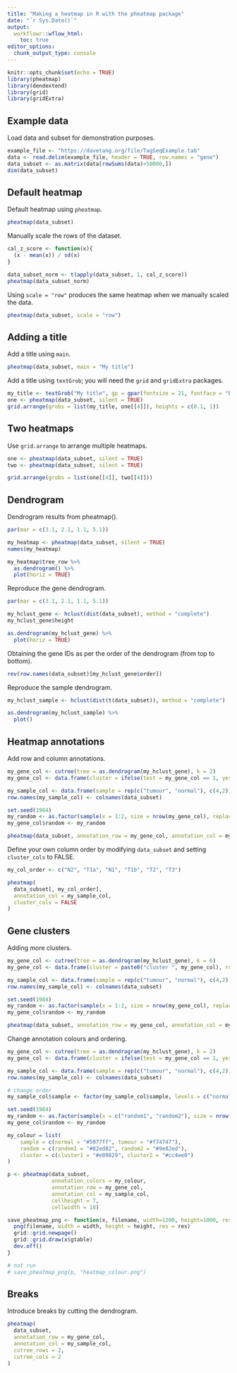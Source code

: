```yaml
---
title: "Making a heatmap in R with the pheatmap package"
date: "`r Sys.Date()`"
output:
  workflowr::wflow_html:
    toc: true
editor_options:
  chunk_output_type: console
---
```


```r
knitr::opts_chunk$set(echo = TRUE)
library(pheatmap)
library(dendextend)
library(grid)
library(gridExtra)
```

## Example data

Load data and subset for demonstration purposes.

```r
example_file <- "https://davetang.org/file/TagSeqExample.tab"
data <- read.delim(example_file, header = TRUE, row.names = "gene")
data_subset <- as.matrix(data[rowSums(data)>50000,])
dim(data_subset)
```

## Default heatmap

Default heatmap using `pheatmap`.

```r
pheatmap(data_subset)
```

Manually scale the rows of the dataset.

```r
cal_z_score <- function(x){
  (x - mean(x)) / sd(x)
}

data_subset_norm <- t(apply(data_subset, 1, cal_z_score))
pheatmap(data_subset_norm)
```

Using `scale = "row"` produces the same heatmap when we manually scaled the data.

```r
pheatmap(data_subset, scale = "row")
```

## Adding a title

Add a title using `main`.

```r
pheatmap(data_subset, main = "My title")
```

Add a title using `textGrob`; you will need the `grid` and `gridExtra` packages.

```r
my_title <- textGrob("My title", gp = gpar(fontsize = 21, fontface = "bold"))
one <- pheatmap(data_subset, silent = TRUE)
grid.arrange(grobs = list(my_title, one[[4]]), heights = c(0.1, 1))
```

## Two heatmaps

Use `grid.arrange` to arrange multiple heatmaps.

```r
one <- pheatmap(data_subset, silent = TRUE)
two <- pheatmap(data_subset, silent = TRUE)

grid.arrange(grobs = list(one[[4]], two[[4]]))
```

## Dendrogram

Dendrogram results from pheatmap().

```r
par(mar = c(3.1, 2.1, 1.1, 5.1))

my_heatmap <- pheatmap(data_subset, silent = TRUE)
names(my_heatmap)

my_heatmap$tree_row %>%
  as.dendrogram() %>%
  plot(horiz = TRUE)
```

Reproduce the gene dendrogram.

```r
par(mar = c(3.1, 2.1, 1.1, 5.1))

my_hclust_gene <- hclust(dist(data_subset), method = "complete")
my_hclust_gene$height

as.dendrogram(my_hclust_gene) %>%
  plot(horiz = TRUE)
```

Obtaining the gene IDs as per the order of the dendrogram (from top to bottom).

```r
rev(row.names(data_subset)[my_hclust_gene$order])
```

Reproduce the sample dendrogram.

```r
my_hclust_sample <- hclust(dist(t(data_subset)), method = "complete")

as.dendrogram(my_hclust_sample) %>%
  plot()
```

## Heatmap annotations

Add row and column annotations.

```r
my_gene_col <- cutree(tree = as.dendrogram(my_hclust_gene), k = 2)
my_gene_col <- data.frame(cluster = ifelse(test = my_gene_col == 1, yes = "cluster 1", no = "cluster 2"))

my_sample_col <- data.frame(sample = rep(c("tumour", "normal"), c(4,2)))
row.names(my_sample_col) <- colnames(data_subset)

set.seed(1984)
my_random <- as.factor(sample(x = 1:2, size = nrow(my_gene_col), replace = TRUE))
my_gene_col$random <- my_random

pheatmap(data_subset, annotation_row = my_gene_col, annotation_col = my_sample_col)
```

Define your own column order by modifying `data_subset` and setting `cluster_cols` to FALSE.

```r
my_col_order <- c("N2", "T1a", "N1", "T1b", "T2", "T3")

pheatmap(
  data_subset[, my_col_order],
  annotation_col = my_sample_col,
  cluster_cols = FALSE
)
```

## Gene clusters

Adding more clusters.

```r
my_gene_col <- cutree(tree = as.dendrogram(my_hclust_gene), k = 6)
my_gene_col <- data.frame(cluster = paste0("cluster ", my_gene_col), row.names = names(my_gene_col))

my_sample_col <- data.frame(sample = rep(c("tumour", "normal"), c(4,2)))
row.names(my_sample_col) <- colnames(data_subset)

set.seed(1984)
my_random <- as.factor(sample(x = 1:2, size = nrow(my_gene_col), replace = TRUE))
my_gene_col$random <- my_random

pheatmap(data_subset, annotation_row = my_gene_col, annotation_col = my_sample_col)
```

Change annotation colours and ordering.

```r
my_gene_col <- cutree(tree = as.dendrogram(my_hclust_gene), k = 2)
my_gene_col <- data.frame(cluster = ifelse(test = my_gene_col == 1, yes = "cluster1", no = "cluster2"))

my_sample_col <- data.frame(sample = rep(c("tumour", "normal"), c(4,2)))
row.names(my_sample_col) <- colnames(data_subset)

# change order
my_sample_col$sample <- factor(my_sample_col$sample, levels = c("normal", "tumour"))

set.seed(1984)
my_random <- as.factor(sample(x = c("random1", "random2"), size = nrow(my_gene_col), replace = TRUE))
my_gene_col$random <- my_random

my_colour = list(
    sample = c(normal = "#5977ff", tumour = "#f74747"),
    random = c(random1 = "#82ed82", random2 = "#9e82ed"),
    cluster = c(cluster1 = "#e89829", cluster2 = "#cc4ee0")
)

p <- pheatmap(data_subset,
              annotation_colors = my_colour,
              annotation_row = my_gene_col,
              annotation_col = my_sample_col,
              cellheight = 7,
              cellwidth = 18)

save_pheatmap_png <- function(x, filename, width=1200, height=1000, res = 150) {
  png(filename, width = width, height = height, res = res)
  grid::grid.newpage()
  grid::grid.draw(x$gtable)
  dev.off()
}

# not run
# save_pheatmap_png(p, "heatmap_colour.png")
```

## Breaks

Introduce breaks by cutting the dendrogram.

```r
pheatmap(
  data_subset,
  annotation_row = my_gene_col,
  annotation_col = my_sample_col,
  cutree_rows = 2,
  cutree_cols = 2
)
```
